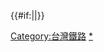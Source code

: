 {{navbox
|state= collapsed
| name   = 台灣特殊鐵道
| title  = [[台灣鐵道運輸|台灣特殊鐵道]]
|style=width:650px;
| group1 = [[台北市]]
| list1  = [[指南宮|木柵指南宮索道]] 
| group2 = [[桃園市]]
| list2  = [[蓮座山觀音寺|蓮座山觀音寺索道]] - [[小人國|小人國遊園列車]]
| group3 = [[苗栗縣]]
| list3  = [[台灣油礦陳列館|台灣油礦陳列館索道]]
| group4 = [[台中市]] 
| list4  =  [[梨山果園鐵道]]
| group5 = [[南投縣]]
| list5  = [[集集環鎮鐵路]] - [[九族文化村|九族文化村遊園列車]]  
| group6 = [[屏東縣]]
| list6  = [[屏東蓮霧園鐵道]]
}}<includeonly>{{#if:{{{1|}}}||[[Category:台灣鐵路]]}}</includeonly><noinclude>
[[Category:台灣鐵路|*]]
[[Category:台灣鐵路模板| ]]